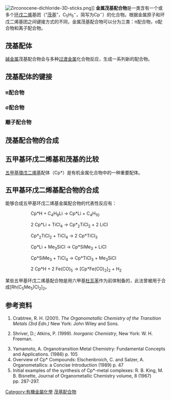 {{expand|time=2012-06-18T06:28:07+00:00}}
[[Image:Zirconocene-dichloride-3D-sticks.png|thumb]]]]
'''金属茂基配合物'''是一类含有一个或多个[[环戊二烯|环戊二烯]]基团（“[[茂基|茂基]]”，C<sub>5</sub>H<sub>5</sub><sup><nowiki>−</nowiki></sup>，简写为Cp<sup><nowiki>−</nowiki></sup>）的化合物。根据金属原子和环戊二烯基团之间键接方式的不同，金属茂基配合物可以分为三类：π配合物，σ配合物和离子配合物。

==茂基配体==
[[碱金属|碱金属]]茂基配合物会与多种[[过渡金属|过渡金属]]化合物反应，生成一系列新的配合物。
==茂基配体的键接==
===π配合物===
===σ配合物===
===離子配合物===
==茂基配合物的合成==
==五甲基环戊二烯基和茂基的比较==
[[五甲基環戊二烯基|五甲基環戊二烯基]]配体（Cp*）是有机金属化合物中的一种重要配体。

==五甲基环戊二烯基配合物的合成==
能够合成五甲基环戊二烯基金属配合物的代表性反应有：
::Cp*H  + C<sub>4</sub>H<sub>9</sub>Li  →   Cp*Li  +  C<sub>4</sub>H<sub>10</sub>

::2 Cp*Li + TiCl<sub>4</sub>  →   Cp*<sub>2</sub>TiCl<sub>2</sub>  + 2 LiCl

::Cp*<sub>2</sub>TiCl<sub>2</sub> + TiCl<sub>4</sub>  →  2 Cp*TiCl<sub>3</sub>

::Cp*Li + Me<sub>3</sub>SiCl  →  Cp*SiMe<sub>3</sub> + LiCl

::Cp*SiMe<sub>3</sub> + TiCl<sub>4</sub> →  Cp*TiCl<sub>3</sub>  + Me<sub>3</sub>SiCl

::2 Cp*H  +  2 Fe(CO)<sub>5</sub>   →   [Cp*Fe(CO)<sub>2</sub>]<sub>2</sub>  +  H<sub>2</sub>

某些五甲基环戊二烯基配合物是用六甲基[[杜瓦苯|杜瓦苯]]作为前体制备的，此法曾被用于合成[Rh(C<sub>5</sub>Me<sub>5</sub>)Cl<sub>2</sub>]<sub>2</sub>。

==参考资料==
#{{note|Crabtree}} Crabtree, R. H. (2001). ''The Organometallic Chemistry of the Transition Metals (3rd Edn.)'' New York: John Wiley and Sons.
#{{note|Shriver&Atkins}} Shriver, D.; Atkins, P. (1999). ''Inorganic Chemistry'', New York: W. H. Freeman.
#Yamamoto, A. Organotransition Metal Chemistry: Fundamental Concepts and Applications. (1986) p. 105
#Overview of Cp* Compounds: Elschenbroich, C. and Salzer, A.  Organometallics: a Concise Introduction (1989) p. 47
#Initial examples of the synthesis of Cp*-metal complexes: R. B. King, M. B. Bisnette, Journal of Organometallic Chemistry volume, 8 (1967) pp. 287-297.

{{organometallics}}
{{配合物}}

[[Category:有機金屬化學|Category:有機金屬化學]]
[[Category:茂基配合物|]]